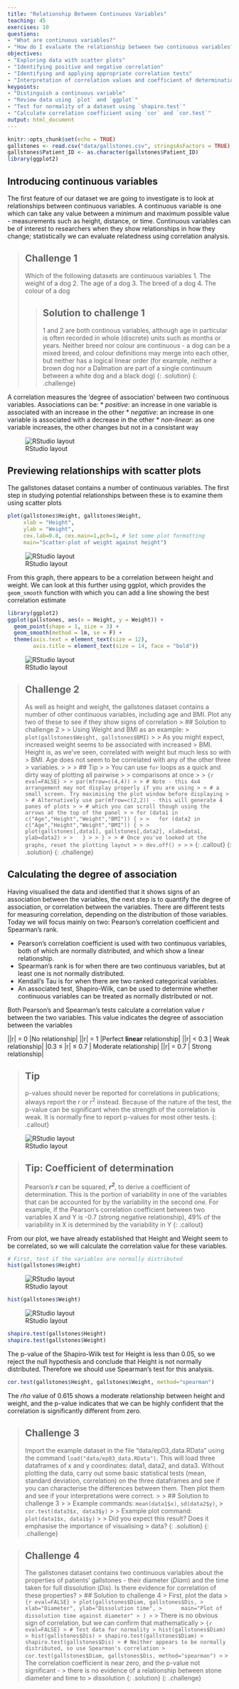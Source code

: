 ```yaml
---
title: "Relationship Between Continuous Variables"
teaching: 45
exercises: 10
questions:
- "What are continuous variables?"
- "How do I evaluate the relationship between two continuous variables?"
objectives:
- "Exploring data with scatter plots"
- "Identifying positive and negative correlation"
- "Identifying and applying appropriate correlation tests"
- "Interpretation of correlation values and coefficient of determination"
keypoints:
- "Distinguish a continuous variable"
- "Review data using `plot` and `ggplot`"
- "Test for normality of a dataset using `shapiro.test`"
- "Calculate correlation coefficient using `cor` and `cor.test`"
output: html_document
---
```


```r
knitr::opts_chunk$set(echo = TRUE)
gallstones <- read.csv("data/gallstones.csv", stringsAsFactors = TRUE)
gallstones$Patient_ID <- as.character(gallstones$Patient_ID)
library(ggplot2)
```

## Introducing continuous variables

The first feature of our dataset we are going to investigate is to look at 
relationships between continuous variables. A continuous variable is one which
can take any value between a minimum and maximum possible value - measurements 
such as height, distance, or time. Continuous variables can be of interest to 
researchers when they show relationships in how they change; statistically we 
can evaluate relatedness using correlation analysis.

> ## Challenge 1
> 
> Which of the following datasets are continuous variables
> 1. The weight of a dog
> 2. The age of a dog
> 3. The breed of a dog
> 4. The colour of a dog
> 
> > ## Solution to challenge 1
> > 
> > 1 and 2 are both continous variables, although age in particular is often 
> > recorded in whole (discrete) units such as months or years. Neither breed nor 
> > colour are continuous - a dog can be a mixed breed, and colour definitions may
> > merge into each other, but neither has a logical linear order (for example, 
> > neither a brown dog nor a Dalmation are part of a single continuum between a 
> > white dog and a black dog)
> {: .solution}
{: .challenge}

A correlation measures the 'degree of association' between two continuous 
variables. Associations can be:
* *positive*: an increase in one variable is associated with an increase in the 
other
* *negative*: an increase in one variable is associated with a decrease in the
other
* *non-linear*: as one variable increases, the other changes but not in a 
consistant way

![RStudio layout](../fig/03-fig1.png)

## Previewing relationships with scatter plots

The gallstones dataset contains a number of continuous variables. The first step
in studying potential relationships between these is to examine them using 
scatter plots

```r
plot(gallstones$Height, gallstones$Weight, 
     xlab = "Height",
     ylab = "Weight",
     cex.lab=0.8, cex.main=1,pch=1, # Set some plot formatting
     main="Scatter-plot of weight against height")
```
![RStudio layout](../fig/03-fig2.png)

From this graph, there appears to be a correlation between height and weight.
We can look at this further using ggplot, which provides the `geom_smooth` 
function with which you can add a line showing the best correlation estimate

```r
library(ggplot2)
ggplot(gallstones, aes(x = Height, y = Weight)) +
  geom_point(shape = 1, size = 3) +
  geom_smooth(method = lm, se = F) +
  theme(axis.text = element_text(size = 12),
        axis.title = element_text(size = 14, face = "bold"))
```
![RStudio layout](../fig/03-fig3.png)

> ## Challenge 2
> 
> As well as height and weight, the gallstones dataset contains a number of 
> other continuous variables, including age and BMI. Plot any two of these to 
> see if they show signs of correlation
> > ## Solution to challenge 2
> > 
> > Using Weight and BMI as an example:
> > `plot(gallstones$Weight, gallstones$BMI)`
> > 
> > As you might expect, increased weight seems to be associated with increased
> > BMI. Height is, as we've seen, correlated with weight but much less so with 
> > BMI. Age does not seem to be correlated with any of the other three 
> > variables.
> > 
> > > ## Tip
> > > You can use `for` loops as a quick and dirty way of plotting all pairwise
> > > comparisons at once
> > > ```{r eval=FALSE}
> > > par(mfrow=c(4,4))
> > > # Note - this 4x4 arrangement may not display properly if you are using
> > > # a small screen. Try maximising the plot window before displaying
> > > # Alternatively use par(mfrow=c(2,2)) - this will generate 4 panes of plots
> > > # which you can scroll though using the arrows at the top of the panel
> > > for (data1 in c("Age","Height","Weight","BMI")) {
> > >   for (data2 in c("Age","Height","Weight","BMI")) {
> > >     plot(gallstones[,data1], gallstones[,data2], xlab=data1, ylab=data2)
> > >   }
> > > }
> > > # Once you've looked at the graphs, reset the plotting layout
> > > dev.off()
> > > ```
> > {: .callout}
> {: .solution}
{: .challenge}

## Calculating the degree of association

Having visualised the data and identified that it shows signs of an association
between the variables, the next step is to quantify the degree of association, 
or correlation between the variables. There are different tests for measuring 
correlation, depending on the distribution of those variables. Today we will 
focus mainly on two: Pearson's correlation coefficient and Spearman's rank. 

* Pearson's correlation coefficient is used with two continuous variables, both
of which are normally distributed, and which show a linear relationship.
* Spearman's rank is for when there are two continuous variables, but at least
one is not normally distributed. 
* Kendall's Tau is for when there are two ranked categorical variables.
* An associated test, Shapiro-Wilk, can be used to determine whether continuous
variables can be treated as normally distributed or not.

Both Pearson's and Spearman's tests calculate a correlation value _r_ between 
the two variables. This value indicates the degree of association between the
variables

|\|r\| = 0 |No relationship|
|\|r\| = 1 |Perfect **linear** relationship|
|\|r\| < 0.3 | Weak relationship|
|0.3 ≤ \|r\| ≤ 0.7  | Moderate relationship|
|\|r\| = 0.7 | Strong relationship|

> ## Tip
> p-values should never be reported for correlations in publications; always
> report the r or r<sup>2</sup> instead. Because of the nature of the test, the p-value
> can be significant when the strength of the correlation is weak. It is
> normally fine to report p-values for most other tests.
{: .callout}

![RStudio layout](../fig/03-fig4.png)

> ## Tip: Coefficient of determination
> Pearson's *__r__* can be squared, *__r<sup>2</sup>__*, to derive a coefficient
> of determination. This is the portion of variability in one of the variables
> that can be accounted for by the variability in the second one. For example,
> if the Pearson's correlation coefficient between two variables X and Y is -0.7
> (strong negative relationship), 49% of the variability in X is determined by
> the variability in Y
{: .callout}

From our plot, we have already established that Height and Weight seem to be 
correlated, so we will calculate the correlation value for these variables.

```r
# First, test if the variables are normally distributed
hist(gallstones$Height)
```
![RStudio layout](../fig/03-fig5.png)
```r
hist(gallstones$Weight)
```
![RStudio layout](../fig/03-fig6.png)
```r
shapiro.test(gallstones$Height)
shapiro.test(gallstones$Weight)
```

The p-value of the Shapiro-Wilk test for Height is less than 0.05, so we reject 
the null hypothesis and conclude that Height is not normally distributed.
Therefore we should use Spearman's test for this analysis.

```r
cor.test(gallstones$Height, gallstones$Weight, method="spearman")
```

The *rho* value of 0.615 shows a moderate relationship between height and 
weight, and the p-value indicates that we can be highly confident that the 
correlation is significantly different from zero.

> ## Challenge 3
> 
> Import the example dataset in the file "data/ep03_data.RData" using the 
> command `load("data/ep03_data.RData")`. This will load three dataframes of x
> and y coordinates: data1, data2, and data3. Without plotting the data, carry
> out some basic statistical tests (mean, standard deviation, correlation) on
> the three dataframes and see  if you can characterise the differences
>  between them. Then plot them and see if your interpretations were correct.
> > 
> > ## Solution to challenge 3
> > 
> > Example commands: `mean(data1$x)`, `sd(data2$y)`, 
> > `cor.test(data3$x, data3$y)`
> >
> > Example plot command: `plot(data1$x, data1$y)`
> > 
> > Did you expect this result? Does it emphasise the importance of visualising
> > data?
> {: .solution}
{: .challenge}

> ## Challenge 4
>
> The gallstones dataset contains two continuous variables about the properties
> of patients' gallstones - their diameter (_Diam_) and the time taken for full
> dissolution (_Dis_). Is there evidence for correlation of these properties?
> > ## Solution to challenge 4
> > First, plot the data
> > ```{r eval=FALSE}
> > plot(gallstones$Diam, gallstones$Dis,
> >      xlab="Diameter", ylab="Dissolution time",
> >      main="Plot of dissolution time against diameter"
> > )
> > ```
> > There is no obvious sign of correlation, but we can confirm that mathematically
> > ```{r eval=FALSE}
> > # Test data for normality
> > hist(gallstones$Diam)
> > hist(gallstones$Dis)
> > shapiro.test(gallstones$Diam)
> > shapiro.test(gallstones$Dis)
> > # Neither appears to be normally distributed, so use Spearman's correlation
> > cor.test(gallstones$Diam, gallstones$Dis, method="spearman")
> > ```
> > The correlation coefficient is near zero, and the p-value not significant - 
> > there is no evidence of a relationship between stone diameter and time to 
> > dissolution
> {: .solution}
{: .challenge}
